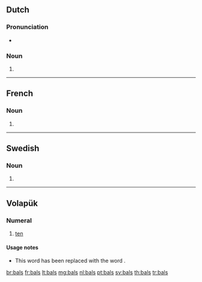 {{also|bāls}}
==Dutch==

===Pronunciation===
* {{audio|Nl-bals.ogg|Audio|lang=nl}}

===Noun===
{{head|nl}}

# {{nl-noun form of|pl|bal}}

----

==French==

===Noun===
{{head|fr|plural}} {{g|m-p}}

# {{plural of|bal|lang=fr}}

----

==Swedish==

===Noun===
{{head|sv|noun form}}

# {{sv-noun-form-indef-gen|bal}}

----

==Volapük==

===Numeral===
{{head|vo|numeral}}

# {{context|obsolete|lang=vo}} [[ten]]

====Usage notes====
* This word has been replaced with the word {{term|deg|lang=vo}}.

[[br:bals]]
[[fr:bals]]
[[lt:bals]]
[[mg:bals]]
[[nl:bals]]
[[pt:bals]]
[[sv:bals]]
[[th:bals]]
[[tr:bals]]